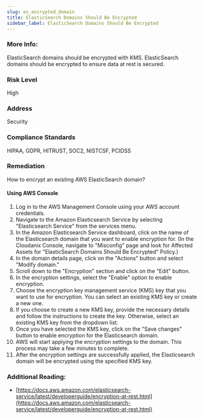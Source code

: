 ```yaml
---
slug: es_encrypted_domain
title: ElasticSearch Domains Should Be Encrypted
sidebar_label: ElasticSearch Domains Should Be Encrypted
---
```


### More Info:

ElasticSearch domains should be encrypted with KMS. ElasticSearch domains should be encrypted to ensure data at rest is secured.

### Risk Level

High

### Address

Security

### Compliance Standards

HIPAA, GDPR, HITRUST, SOC2, NISTCSF, PCIDSS

### Remediation

How to encrypt an existing AWS ElasticSearch domain?

#### Using AWS Console

1. Log in to the AWS Management Console using your AWS account credentials.
2. Navigate to the Amazon Elasticsearch Service by selecting "Elasticsearch Service" from the services menu.
3. In the Amazon Elasticsearch Service dashboard, click on the name of the Elasticsearch domain that you want to enable encryption for.
    (In the Cloudanix Console, navigate to "Misconfig" page and look for Affected Assets for "ElasticSearch Domains Should Be Encrypted" Policy.)
4. In the domain details page, click on the "Actions" button and select "Modify domain."
5. Scroll down to the "Encryption" section and click on the "Edit" button.
6. In the encryption settings, select the "Enable" option to enable encryption.
7. Choose the encryption key management service (KMS) key that you want to use for encryption. You can select an existing KMS key or create a new one.
8. If you choose to create a new KMS key, provide the necessary details and follow the instructions to create the key. Otherwise, select an existing KMS key from the dropdown list.
9. Once you have selected the KMS key, click on the "Save changes" button to enable encryption for the Elasticsearch domain.
10. AWS will start applying the encryption settings to the domain. This process may take a few minutes to complete.
11. After the encryption settings are successfully applied, the Elasticsearch domain will be encrypted using the specified KMS key.

### Additional Reading:

- [https://docs.aws.amazon.com/elasticsearch-service/latest/developerguide/encryption-at-rest.html](https://docs.aws.amazon.com/elasticsearch-service/latest/developerguide/encryption-at-rest.html) 

